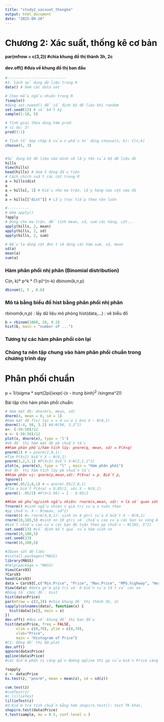 ```yaml
---
title: "study2_xacxuat_thongke"
output: html_document
date: "2025-09-20"
---
```


# Chương 2: Xác suất, thống kê cơ bản

#### par(mfrow = c(3,2)) #chia khung đồ thị thành 3h, 2c

#### dev.off() #đưa về khung đồ thị ban đầu

```r
#---------------------------
#3. Cách sử dụng dữ liệu trong R
data() # Xem các data set

# Chọn mẫu ngẫu nhiên trong R
?sample()
#dùng set.sweed() để cố định bộ dữ liệu khi random
set.seed(12) # số bất kỳ
sample(1:10, 5)

# Tính giai thừa dùng hàm prod: 
# ví dụ: 3!
prod(3:1)

# Tính tổ hợp chập k của n phần tử dùng choose(n, k): C(n,k)
choose(5, 3)


#Sử dụng bộ dữ liệu nào mình sẽ lấy tên của bộ dữ liệu đó
hills
View(hills)
head(hills) # Xem 5 dòng đầu tiên
# Cách chích suất các cột trong R
a = hills$dist
a
a = hills[, 1] # Kiểu như ma trận, lấy hàng nào cột nào đó
a
a = hills[["dist"]] # Lấy trực tiếp theo tên luôn

#----------
# Hàm apply()
?apply
# Dùng cho ma trận, để tính mean, sd, sum các hàng, cột...
apply(hills, 2, mean)
apply(hills, 2, sd)
apply(hills, 2, sum)

# Nếu ta dùng cột đơn t sẽ dùng các hàm sum, sd, mean
sd(a)
mean(a)
sum(a)
```

### Hàm phân phối nhị phân (Binomial distribution)

C(n, k)\* p\^k \* (1-p)\^(n-k) dbinom(k,n,p)

```r
dbinom(2, 5 , 0.6)

```

### Mô tả bằng biểu đồ hist bằng phân phối nhị phân

rbinom(k,n,p) : lấy dữ liệu mô phỏng hist(data,...) : vẽ biểu đồ

```r
b = rbinom(1000, 20, 0.2)
hist(b, main = "number of ...")
```

### Tương tự các hàm phân phối còn lại

### Chúng ta nên tập chung vào hàm phân phối chuẩn trong chương trình dạy

# Phân phối chuẩn

p = 1/(sigma \* sqrt(2pi))*exp(-(x - trung binh)*^2^ /singma\^2))

Bài tập cho hàm phân phối chuẩn:

```r
# Hàm mật độ: dnorm(x, mean, sd)
dnorm(4, mean = 0, sd = 1)
#Hàm mật độ f(x) tại x = 4 của 1 bnn X ~ N(0,1)
dnorm(1:4, 98, 3.2) #X~N(98, 3.2^2)
x<- (-50:50)/12
x <- (-50:50)/12
plot(x, dnorm(x), type = 'l')
#Vẽ đồ thị hàm mật độ pb chuẩn tắc
##hàm phân phối/hàm tích lũy: pnorm(q, mean, sd) = P(X<q)
pnorm(2) # = pnorm(2,0,1):
#Tìm P(X<2) biết X ~ N(0,1)
pnorm(3,2,1.1) #P(X<3) biết X~N(2,1.1^2)
plot(x, pnorm(x), type = "l" , main = "Hàm phân phối")
#vẽ đồ thị hàm tích lũy pb chuẩn tắc
##hàm phân vị: qnorm(p,mean,sd): P(X<a) = p. Biết p, 
?qnorm()
qnorm(.05/2,0,1) # = qnorm(.05/2,0,1)
#Tìm a biết P(X<a) = 0.05/2, với X ~ N(0,1)
qnorm(1-.05/2) #P(X<1.96) = 1 - 0.05/2

##hàm mô phỏng/sinh ngẫu nhiên: rnorm(n,mean, sd): n là số quan sát
?rnorm() #sinh ngẫu nhiên n giá trị của x tuân theo
#pp chuẩn: X ~ N(mean, sd^2)
rnorm(4) #= rnorm(4,0,1): sinh nn 4 gtri của X biết X ~ N(0,1)
rnorm(10,165,5) #sinh nn 10 gtri về chiều cao của các bạn sv vùng A
#biết chiều cao của các bạn đó tuân theo pp chuẩn ~ N(165, 5^2)
set.seed(13) #cố định kết quả của hàm sinh nn
rnorm(10,100,5)
set.seed(13)
rnorm(10,100,5)

#2Quan sát dữ liệu
#install.packages("MASS)
library(MASS)
#help(package = "MASS)
View(Cars93)
?Cars93
head(Cars93)
data = Cars93[,c("Min.Price", "Price", "Max.Price", "MPG.highway", "Horsepower", "RPM")]
View(data) #data gồm giá trị về 6 biến của tất cả các xe
#Dùng tổ chức đồ: hist
hist(data$Price)
par(mfrow = c(3,2)) #chia khung đồ thị thành 3h, 2c
sapply(colnames(data), function(x) {
  hist(data[[x]], main = x)
})
dev.off() #đưa về khung đồ thị ban đầu
hist(data$Price, freq = FALSE, 
     xlim = c(0,70), ylim = c(0,70), 
     xlab="Price", 
     main = "Histogram of Price")
#C1: DÙng đồ thị QQ-plot
dev.off()
qqnorm(data$Price)
qqline(data$Price)
#các điểm phân vị càng gần đường qqline thì pp của biến Price càng gần pp chuẩn

?sapply
z <- data$Price
ks.test(z, "pnorm", mean = mean(z), sd = sd(z))

cvm.test(z)
#cvmTest(z)
#c.lillieTest
lillieTest(z)
#d.Kiểm tra tính chuẩn bằng hàm shapiro.test(): test TK khác,
shapiro.test(data$Price)
t.test(sample, mu = 0.5, conf.level = )

```

